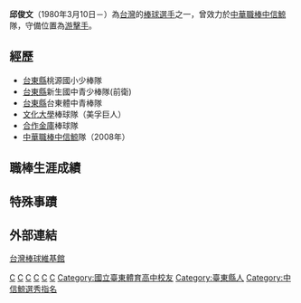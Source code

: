 {{blpsources|time=2022-05-12}}{{Infobox CPBL player|
bgcolor1=teal|
bgcolor2=gray|
textcolor1=#FFF200|
textcolor2=#FFF200|
name=邱俊文|
image=|
width=130|
position=二壘手|
team=中信鯨|
number=3|
bats=右|
throws=右|
debutdate=3月21日|
debutyear=2006年|
debutteam=中信鯨|
statyear=2008年6月25日|
stat1label=[[打擊率|打擊率]]|
stat1value=0.223|
stat2label=[[全壘打|全壘打]]|
stat2value=1|
stat3label=[[打點|打點]]|
stat3value=5|
formerteams=<nowiki></nowiki>
*[[中信鯨|中信鯨]] （2006年－）
}}
'''邱俊文'''（1980年3月10日－）為[[台灣|台灣]]的[[棒球|棒球]][[選手|選手]]之一，曾效力於[[中華職棒|中華職棒]][[中信鯨|中信鯨]]隊，守備位置為[[游擊手|游擊手]]。
==經歷==
*[[台東縣|台東縣]]桃源國小少棒隊 
*[[台東縣|台東縣]]新生國中青少棒隊(前衛) 
*[[台東縣|台東縣]]台東體中青棒隊 
*[[文化大學|文化大學]]棒球隊（美孚巨人） 
*[[合作金庫|合作金庫]]棒球隊 
*[[中華職棒|中華職棒]][[中信鯨|中信鯨]]隊（2008年）

==職棒生涯成績==
==特殊事蹟==
==外部連結==

[http://twbsball.dils.tku.edu.tw/wiki/index.php/%E9%82%B1%E4%BF%8A%E6%96%87 台灣棒球維基館] {{Wayback|url=http://twbsball.dils.tku.edu.tw/wiki/index.php/%E9%82%B1%E4%BF%8A%E6%96%87 |date=20110819073109 }}

[[Category:邱姓|C]]
[[Category:在世人物|C]]
[[Category:1980年出生|C]]
[[Category:台灣棒球運動員|C]]
[[Category:中信鯨隊球員|C]]
{{棒球選手小作品}}
[[Category:中國文化大學校友|C]]
[[Category:國立臺東體育高中校友|Category:國立臺東體育高中校友]]
[[Category:臺東縣人|Category:臺東縣人]]
[[Category:中信鯨選秀指名|Category:中信鯨選秀指名]]